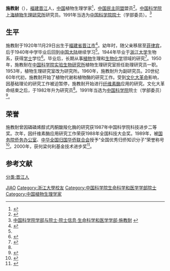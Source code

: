{{Infobox person
| 姓名     = 施教耐
| 图像     = 
| 图像说明 = 
| 出生日期 = 1920年11月29日
| 出生地   = 
| 死亡日期 = {{Death date and age|2018|11|24|1920|11|29}}
| 死亡地   = [[上海|上海]]
| 国籍       = {{PRC}}
| 籍贯       = [[福建|福建]][[晋江|晋江]]
| 别名     = 
| 知名于   = 
| 职业     = 植物生理学家
| 母校 = [[浙江大学|浙江大学]]
}}

'''施教耐'''（{{bd|1920年|11月29日|2018年|11月24日|catIdx=Shi}}），[[福建|福建]][[晋江|晋江]]人，[[中国|中国]]植物生理学家<ref>{{Cite news |url=http://www.eol.cn/shanxi/shanxinews/201806/t20180623_1611976.shtml |title=选择学农 赢在未来——写给筑梦乡村振兴的学子们 |publisher=中国教育在线 |language=zh-hans |accessdate=2018-08-18 |date=2018-06-23 |archive-date=2019-05-22 |archive-url=https://web.archive.org/web/20190522055449/http://www.eol.cn/shanxi/shanxinews/201806/t20180623_1611976.shtml |dead-url=no }}</ref>，[[中国民主同盟|中国民主同盟]]盟员<ref>{{Cite news |url=http://www.tuanjiebao.com/tjej/2014-12/25/content_4560.htm |title=盟员担任两院院士名单 |date=2014-12-25 |language=zh-hans |accessdate=2018-08-18 |publisher=团结网 |archive-date=2018-08-18 |archive-url=https://web.archive.org/web/20180818021457/http://www.tuanjiebao.com/tjej/2014-12/25/content_4560.htm |dead-url=no }}</ref>。[[中国科学院上海植物生理研究所|中国科学院上海植物生理研究所]]研究员。1991年当选为[[中国科学院院士|中国科学院院士]]（学部委员）。<ref>[http://sourcedb.cas.cn/sourcedb_ad_cas/zw2/ysxx/smkxhyxxb/ 中国科学院学部与院士·院士信息·生命科学和医学学部·施教耐] {{webarchive|url=https://web.archive.org/web/20131216133759/http://sourcedb.cas.cn/sourcedb_ad_cas/zw2/ysxx/smkxhyxxb/ |date=2013-12-16 }}</ref>

== 生平 ==
施教耐于1920年11月29日出生于[[福建省|福建省]][[晋江市|晋江市]]<ref name=intro1>{{Cite web |url=http://sourcedb.sibs.cas.cn/zw/rck/200906/t20090629_1856158.html |title=施教耐 |publisher=[[中国科学院|中国科学院]]上海生命科学研究院 |language=zh-hans |accessdate=2018-08-18 |date=2009-06-29 |archive-url=https://web.archive.org/web/20170819205126/http://sourcedb.sibs.cas.cn/zw/rck/200906/t20090629_1856158.html |archive-date=2017-08-19 |dead-url=yes }}</ref>。幼年时，随父亲移居至[[菲律宾|菲律宾]]，后于1940年中学毕业后回到[[中国大陆|中国大陆]]继续学习<ref name=hlhl />。1944年毕业于[[浙江大学|浙江大学]]生物系，获得[[学士|学士]]学位<ref>{{Cite news |url=http://www.gx211.com/news/2015317/n5387245697.html |title=浙江大学生命科学学院 |date=2015-03-17 |accessdate=2018-08-18 |language=zh-hans |publisher=中国高校之窗 |archive-url=https://web.archive.org/web/20160424060310/http://www.gx211.com/news/2015317/n5387245697.html |archive-date=2016-04-24 |dead-url=no }}</ref>。毕业后，长期从事[[植物|植物]]生理和[[生物化学|生物化学]]领域的研究<ref>{{Cite news |url=http://www.sippe.ac.cn/news_more.asp?id=1912 |title=我所领导祝贺施教耐院士90寿辰 |publisher=中国科学院上海生命科学研究院植物生理生态研究所 |language=zh-hans |accessdate=2018-08-18 |year=2010 |archive-url=https://web.archive.org/web/20180818022516/http://www.sippe.ac.cn/news_more.asp?id=1912 |archive-date=2018-08-18 |dead-url=yes }}</ref>。1950年，施教耐在[[中国科学院实验生物研究所|中国科学院实验生物研究所]]植物生理研究室担任助理研究员一职。1953年，植物生理研究室改为研究所。1960年，施教耐升为副研究员。20世纪60年代初，施教耐开始了植物代谢和植物酶的研究工作。受到[[文化大革命|文化大革命]]影响，因基础理论的研究工作被迫暂停，施教耐开始进行[[纤维素酶|纤维素酶]]应用的研究。文化大革命结束之后，于1982年升为研究员<ref name= hlhl />。1991年当选为[[中国科学院|中国科学院]]院士（学部委员）<ref>{{Cite web |url=http://sourcedb.cas.cn/sourcedb_ad_cas/zw2/ysxx_xxbwz/smkxhyxxb/200906/t20090624_1803195.html |title=施教耐 |publisher=[[中国科学院|中国科学院]] |language=zh-hans |date=2009-06-24 |accessdate=2018-08-18 |archive-url=https://web.archive.org/web/20150605222423/http://sourcedb.cas.cn/sourcedb_ad_cas/zw2/ysxx_xxbwz/smkxhyxxb/200906/t20090624_1803195.html |archive-date=2015-06-05 |dead-url=no }}</ref>。

== 荣誉 ==
施教耐曾因磷磷烯醇式丙酮酸羧化酶的研究获1987年中国科学院科技进步二等奖。次年，因纤维素酶应用研究工作荣获1988年全国科技大会奖。1989年，被[[国务院侨务办公室|国务院侨务办公室]]、[[中华全国归国华侨联合会|中华全国归国华侨联合会]]授予“全国优秀归侨知识分子”荣誉称号<ref>{{Cite web |title=施教耐 |publisher=[[湖北大学|湖北大学]]生物学学科服务平台 |language=zh-hans |url=http://biology.hubu.xk.hnlat.com/index.php?m=currency&c=scholar&a=show&catid=664&id=347969 |accessdate=2018-08-18 |archive-date=2019-05-20 |archive-url=https://web.archive.org/web/20190520235541/http://biology.hubu.xk.hnlat.com/index.php?m=currency&c=scholar&a=show&catid=664&id=347969 |dead-url=no }}</ref>。2000年，获何梁何利基金技术进步奖<ref name=hlhl>{{Cite web |url=http://www.hlhl.org.cn/news/findnews/showsub.asp?id=349 |title=施教耐 |publisher=何梁何利基金 |language=zh-hans |accessdate=2018-08-18 |archive-url=https://web.archive.org/web/20170926175702/http://www.hlhl.org.cn/news/findnews/showsub.asp?id=349 |archive-date=2017-09-26 |dead-url=no }}</ref>。

== 参考文献 ==
{{reflist|1}}

{{中国科学院生命科学和医学学部院士}}
{{福建籍科学院院士}}

{{Authority control}}
{{DEFAULTSORT:SHI}}
[[Category:施姓|JIAO]]
[[分类:晋江人|分类:晋江人]]
[[Category:浙江大學校友|Category:浙江大學校友]]
[[Category:中国科学院生命科学和医学学部院士|Category:中国科学院生命科学和医学学部院士]]
[[Category:中国植物生理学家|Category:中国植物生理学家]]